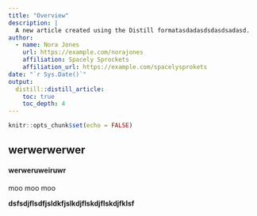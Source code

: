 ```yaml
---
title: "Overview"
description: |
  A new article created using the Distill formatasdadasdsdasdsadasd.
author:
  - name: Nora Jones 
    url: https://example.com/norajones
    affiliation: Spacely Sprockets
    affiliation_url: https://example.com/spacelysprokets
date: "`r Sys.Date()`"
output: 
  distill::distill_article:
    toc: true
    toc_depth: 4
---
```


```r
knitr::opts_chunk$set(echo = FALSE)
```


## werwerwerwer

#### werweruweiruwr

moo moo moo

**dsfsdjflsdfjsldkfjslkdjflskdjflskdjfklsf**

